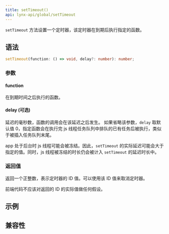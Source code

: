 ```yaml
---
title: setTimeout()
api: lynx-api/global/setTimeout
---
```


`setTimeout` 方法设置一个定时器，该定时器在到期后执行指定的函数。

## 语法

```typescript
setTimeout(function: () => void, delay?: number): number;
```

### 参数

#### function

在到期时间之后执行的函数。

#### delay (可选)

延迟的毫秒数，函数的调用会在该延迟之后发生。
如果省略该参数，`delay` 取默认值 0，指定函数会在执行完 js 线程任务队列中排队的已有任务后被执行，类似于被插入任务队列末尾。

app 处于后台时 js 线程可能会被冻结。因此，`setTimeout` 的实际延迟可能会大于指定的值。同时，js 线程被冻结的时长仍会被计入 `setTimeout` 的延迟时长中。

### 返回值

返回一个正整数，表示定时器的 ID 值。可以使用该 ID 值来取消定时器。

前端代码不应该对返回的 ID 的实际值做任何假设。

## 示例

## 兼容性


<LegacyCompatTable metadata="lynx-api/global/setTimeout" />
